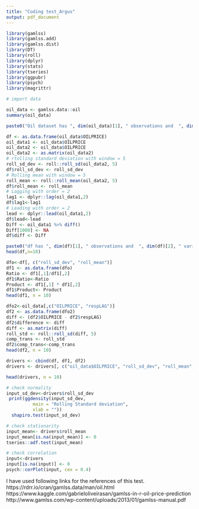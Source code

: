 ```yaml
---
title: "Coding test_Argus"
output: pdf_document
---
```



```r
library(gamlss)
library(gamlss.add)
library(gamlss.dist)
library(DT)
library(roll)
library(dplyr)
library(stats)
library(tseries)
library(ggpubr)
library(psych)
library(magrittr)
```


```r
# import data

oil_data <- gamlss.data::oil
summary(oil_data)

```


```r
paste0("Oil dataset has ", dim(oil_data)[1], " observations and  ", dim(oil_data)[2], " variables. ")
```

```r
df <- as.data.frame(oil_data$OILPRICE)
oil_data1 <- oil_data$OILPRICE
oil_data2 <- oil_data$OILPRICE
oil_data2 <- as.matrix(oil_data2)
# rtolling standard deviation with window = 5
roll_sd_dev <- roll::roll_sd(oil_data2, 5)
df$roll_sd_dev <- roll_sd_dev
# Rolling mean with window = 5
roll_mean <- roll::roll_mean(oil_data2, 5)
df$roll_mean <- roll_mean
# Lagging with order = 2
lag1 <- dplyr::lag(oil_data1,2)
df$lag1<-lag1
# Leading with order = 2
lead <- dplyr::lead(oil_data1,2)
df$lead<-lead
Diff <- oil_data1 %>% diff()
Diff[1000] <- NA
df$diff <- Diff

paste0("df has ", dim(df)[1], " observations and  ", dim(df)[2], " variables. ")
head(df,n=10)
```


```r
dfo<-df[, c("roll_sd_dev", "roll_mean")]
df1 <- as.data.frame(dfo)
Ratio <- df1[,1]/df1[,2]
df1$Ratio<-Ratio
Product <- df1[,1] * df1[,2]
df1$Product<- Product
head(df1, n = 10)

```
 
```r
dfo2<-oil_data[,c("OILPRICE", "respLAG")]
df2 <- as.data.frame(dfo2)
diff <- (df2$OILPRICE - df2$respLAG)
df2$difference <- diff
diff <- as.matrix(diff)
roll_std <- roll::roll_sd(diff, 5)
comp_trans <- roll_std
df2$comp_trans<-comp_trans
head(df2, n = 10)
```

```r
drivers <- cbind(df, df1, df2)
drivers <- drivers[, c("oil_data$OILPRICE", "roll_sd_dev", "roll_mean", "lag1", "lead", "diff", "Ratio", "Product","comp_trans")]

head(drivers, n = 10)
```

```r
# check normality
input_sd_dev<-drivers$roll_sd_dev
 print(ggdensity(input_sd_dev, 
          main = "Rolling Standard deviation",
          xlab = ""))
  shapiro.test(input_sd_dev)
```

```r
# check stationarity
input_mean<- drivers$roll_mean
input_mean[is.na(input_mean)] <- 0
tseries::adf.test(input_mean)
```
```r
# check correlation
input<-drivers
input[is.na(input)] <- 0
psych::corPlot(input, cex = 0.4)
```


I have used following links for the references of this test.
https://rdrr.io/cran/gamlss.data/man/oil.html
https://www.kaggle.com/gabrieloliveirasan/gamlss-in-r-oil-price-prediction
http://www.gamlss.com/wp-content/uploads/2013/01/gamlss-manual.pdf


